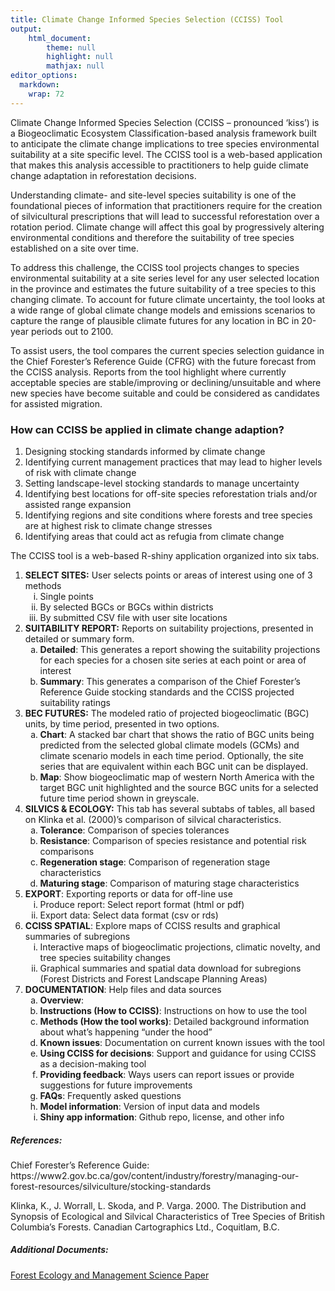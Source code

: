 ```yaml
---
title: Climate Change Informed Species Selection (CCISS) Tool
output: 
    html_document:
        theme: null
        highlight: null
        mathjax: null
editor_options: 
  markdown: 
    wrap: 72
---
```


Climate Change Informed Species Selection (CCISS – pronounced ‘kiss’) is a Biogeoclimatic Ecosystem Classification-based analysis framework built to anticipate the climate change implications to tree species environmental suitability at a site specific level. The CCISS tool is a web-based application that makes this analysis accessible to practitioners to help guide climate change adaptation in reforestation decisions.

Understanding climate- and site-level species suitability is one of the foundational pieces of information that practitioners require for the creation of silvicultural prescriptions that will lead to successful reforestation over a rotation period. Climate change will affect this goal by progressively altering environmental conditions and therefore the suitability of tree species established on a site over time.

To address this challenge, the CCISS tool projects changes to species environmental suitability at a site series level for any user selected location in the province and estimates the future suitability of a tree species to this changing climate. To account for future climate uncertainty, the tool looks at a wide range of global climate change models and emissions scenarios to capture the range of plausible climate futures for any location in BC in 20-year periods out to 2100.

To assist users, the tool compares the current species selection guidance in the Chief Forester's Reference Guide (CFRG) with the future forecast from the CCISS analysis. Reports from the tool highlight where currently acceptable species are stable/improving or declining/unsuitable and where new species have become suitable and could be considered as candidates for assisted migration.

### How can CCISS be applied in climate change adaption?

1. Designing stocking standards informed by climate change
2. Identifying current management practices that may lead to higher levels of risk with climate change
3. Setting landscape-level stocking standards to manage uncertainty
4. Identifying best locations for off-site species reforestation trials and/or assisted range expansion
5. Identifying regions and site conditions where forests and tree species are at highest risk to climate change stresses
6. Identifying areas that could act as refugia from climate change

The CCISS tool is a web-based R-shiny application organized into six tabs.

1.	__SELECT SITES:__ User selects points or areas of interest using one of 3 methods
    i.	Single points
    ii.	By selected BGCs or BGCs within districts
    iii.	By submitted CSV file with user site locations
  
2.	__SUITABILITY REPORT:__ Reports on suitability projections, presented in detailed or summary form. 
    a.	__Detailed__: This generates a report showing the suitability projections for each species for a chosen site series at each point or area of interest
    b.	__Summary__: This generates a comparison of the Chief Forester's Reference Guide stocking standards and the CCISS projected suitability ratings
    
3.	__BEC FUTURES:__ The modeled ratio of projected biogeoclimatic (BGC) units, by time period, presented in two options.
    a.	__Chart__: A stacked bar chart that shows the ratio of BGC units being predicted from the selected global climate models (GCMs) and climate scenario models in each time period. Optionally, the site series that are equivalent within each BGC unit can be displayed.
    b.	__Map__: Show biogeoclimatic map of western North America with the target BGC unit highlighted and the source BGC units for a selected future time period shown in greyscale. 

4.	__SILVICS & ECOLOGY:__ This tab has several subtabs of tables, all based on Klinka et al. (2000)'s comparison of silvical characteristics.
    a.	__Tolerance__: Comparison of species tolerances
    b.	__Resistance__: Comparison of species resistance and potential risk comparisons
    c.  __Regeneration stage__: Comparison of regeneration stage characteristics
    d.  __Maturing stage__: Comparison of maturing stage characteristics

5.	__EXPORT__: Exporting reports or data for off-line use
    i. Produce report: Select report format (html or pdf)
    ii. Export data: Select data format (csv or rds)

6.	__CCISS SPATIAL__: Explore maps of CCISS results and graphical summaries of subregions
    i. Interactive maps of biogeoclimatic projections, climatic novelty, and tree species suitability changes
    ii. Graphical summaries and spatial data download for subregions (Forest Districts and Forest Landscape Planning Areas)

7.	__DOCUMENTATION__: Help files and data sources
    a.	__Overview__: 
    b.	__Instructions (How to CCISS)__: Instructions on how to use the tool
    c.	__Methods (How the tool works)__: Detailed background information about what's happening "under the hood"
    d.	__Known issues__: Documentation on current known issues with the tool
    e.  __Using CCISS for decisions__: Support and guidance for using CCISS as a decision-making tool
    f.  __Providing feedback__: Ways users can report issues or provide suggestions for future improvements
    g.  __FAQs__: Frequently asked questions
    h.  __Model information__: Version of input data and models
    i.  __Shiny app information__: Github repo, license, and other info
    
##### References: 
Chief Forester's Reference Guide: https://www2.gov.bc.ca/gov/content/industry/forestry/managing-our-forest-resources/silviculture/stocking-standards

Klinka, K., J. Worrall, L. Skoda, and P. Varga. 2000. The Distribution and Synopsis of 
Ecological and Silvical Characteristics of Tree Species of British Columbia's Forests. Canadian Cartographics 
Ltd., Coquitlam, B.C.

##### Additional Documents:
[Forest Ecology and Management Science Paper](./downloadable_docs/MacKenzieMahony2021_CCISS_FEM.pdf)

